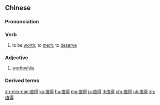 ==Chinese==
{{zh-forms}}

===Pronunciation===
{{zh-pron
|m=zhíde
|c=zik6 dak1
|h=pfs=chhṳ̍t-tet
|mn=ta̍t-tit
|cat=v,a
}}

===Verb===
{{zh-verb}}

# to be [[worth]]; to [[merit]]; to [[deserve]]
#: {{zh-x|值得{de} 信賴 的 品牌|trusted brand}}

===Adjective===
{{zh-adj}}

# [[worthwhile]]

===Derived terms===
{{zh-der|不值得}}

{{zh-cat|Elementary}}

[[zh-min-nan:值得]]
[[ko:值得]]
[[hu:值得]]
[[mg:值得]]
[[ja:值得]]
[[tl:值得]]
[[chr:值得]]
[[uk:值得]]
[[zh:值得]]